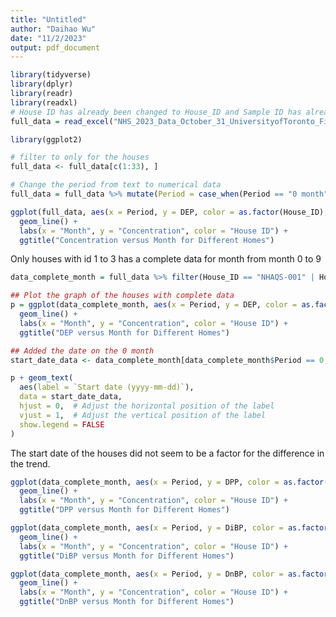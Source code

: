 ```yaml
---
title: "Untitled"
author: "Daihao Wu"
date: "11/2/2023"
output: pdf_document
---
```


```r
library(tidyverse)
library(dplyr)
library(readr)
library(readxl)
# House ID has already been changed to House_ID and Sample ID has already been changed to Sample_ID; A null values had been refilled;
full_data = read_excel("NHS_2023_Data_October_31_UniversityofToronto_First_phase_modified_Will.xlsx", sheet = "Passive air- PUF(pgm-3)", skip = 4)
```

```r
library(ggplot2)

# filter to only for the houses
full_data <- full_data[c(1:33), ]

# Change the period from text to numerical data
full_data = full_data %>% mutate(Period = case_when(Period == "0 month" ~ 0, Period == "3 month" ~ 3, Period == "6 month" ~ 6, Period == "9 month" ~ 9))

ggplot(full_data, aes(x = Period, y = DEP, color = as.factor(House_ID), group = as.factor(House_ID))) +
  geom_line() +
  labs(x = "Month", y = "Concentration", color = "House ID") +
  ggtitle("Concentration versus Month for Different Homes")
```
Only houses with id 1 to 3 has a complete data for month from month 0 to 9


```r

data_complete_month = full_data %>% filter(House_ID == "NHAQS-001" | House_ID == "NHAQS-002" | House_ID == "NHAQS-003")

## Plot the graph of the houses with complete data
p = ggplot(data_complete_month, aes(x = Period, y = DEP, color = as.factor(House_ID), group = as.factor(House_ID))) +
  geom_line() +
  labs(x = "Month", y = "Concentration", color = "House ID") +
  ggtitle("DEP versus Month for Different Homes")

## Added the date on the 0 month
start_date_data <- data_complete_month[data_complete_month$Period == 0,]

p + geom_text(
  aes(label = `Start date (yyyy-mm-dd)`),
  data = start_date_data,
  hjust = 0,  # Adjust the horizontal position of the label
  vjust = 1,  # Adjust the vertical position of the label
  show.legend = FALSE
)
```
The start date of the houses did not seem to be a factor for the difference in the trend.


```r
ggplot(data_complete_month, aes(x = Period, y = DPP, color = as.factor(House_ID), group = as.factor(House_ID))) +
  geom_line() +
  labs(x = "Month", y = "Concentration", color = "House ID") +
  ggtitle("DPP versus Month for Different Homes")
```

```r
ggplot(data_complete_month, aes(x = Period, y = DiBP, color = as.factor(House_ID), group = as.factor(House_ID))) +
  geom_line() +
  labs(x = "Month", y = "Concentration", color = "House ID") +
  ggtitle("DiBP versus Month for Different Homes")
```


```r
ggplot(data_complete_month, aes(x = Period, y = DnBP, color = as.factor(House_ID), group = as.factor(House_ID))) +
  geom_line() +
  labs(x = "Month", y = "Concentration", color = "House ID") +
  ggtitle("DnBP versus Month for Different Homes")
```

